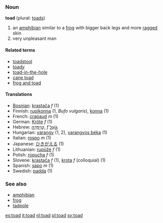 ===Noun===
{{wikipedia}}
'''toad''' (plural: [[toads]])

# an [[amphibian]] similar to a [[frog]] with bigger back legs and more [[ragged]] skin
# very unpleasant man

====Related terms====
*[[toadstool]]
*[[toady]]
*[[toad-in-the-hole]]
*[[cane toad]]
*[[frog and toad]]

====Translations====
*[[Bosnian]]: [[krastača]] ''f'' (1)
*Finnish: [[rupikonna]] (1, ''Bufo vulgaris''), [[konna]] (1)
*French: [[crapaud]] ''m'' (1)
*German: [[Kröte]] ''f'' (1)
*Hebrew: [[קרפדה|קַרְפָּדָה]],   ''f'' [[גועל|גוֹעַל]]
*Hungarian: [[varangy]] (1, 2), [[varangyos béka]] (1)
*Italian: [[rospo]] ''m'' (1)
*Japanese: [[ひきがえる]] (1)
*Lithuanian: [[rupūžė]] ''f'' (1)
*Polish: [[ropucha]] ''f'' (1)
*Slovene: [[krastača]] ''f'' (1), [[krota]] ''f'' (colloquial) (1)
*Spanish: [[sapo]] ''m'' (1)
*Swedish: [[padda]] (1)

===See also===
*[[amphibian]]
*[[frog]]
*[[tadpole]]

[[es:toad]]
[[it:toad]]
[[nl:toad]]
[[pl:toad]]
[[sv:toad]]